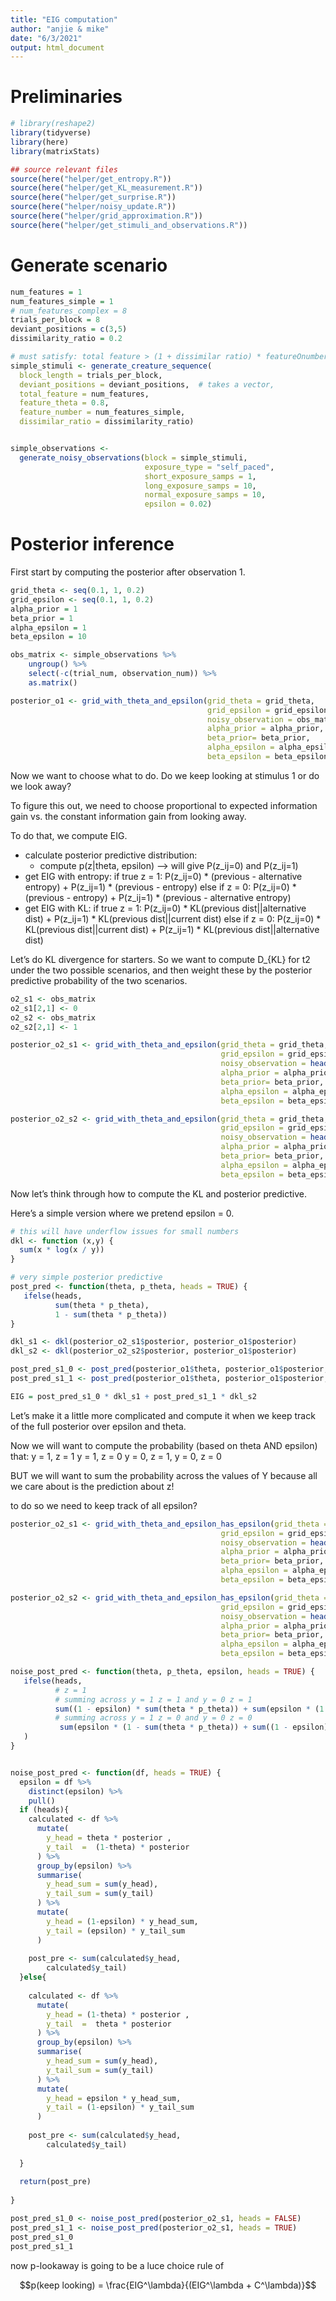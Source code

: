 ```yaml
---
title: "EIG computation"
author: "anjie & mike"
date: "6/3/2021"
output: html_document
---
```


# Preliminaries

```r
# library(reshape2)
library(tidyverse)
library(here)
library(matrixStats)
```


```r
## source relevant files
source(here("helper/get_entropy.R"))
source(here("helper/get_KL_measurement.R"))
source(here("helper/get_surprise.R"))
source(here("helper/noisy_update.R"))
source(here("helper/grid_approximation.R"))
source(here("helper/get_stimuli_and_observations.R"))
```

# Generate scenario

```r
num_features = 1
num_features_simple = 1
# num_features_complex = 8
trials_per_block = 8
deviant_positions = c(3,5)
dissimilarity_ratio = 0.2

# must satisfy: total feature > (1 + dissimilar ratio) * featureOnumber
simple_stimuli <- generate_creature_sequence(
  block_length = trials_per_block, 
  deviant_positions = deviant_positions,  # takes a vector, 
  total_feature = num_features, 
  feature_theta = 0.8, 
  feature_number = num_features_simple, 
  dissimilar_ratio = dissimilarity_ratio)


simple_observations <- 
  generate_noisy_observations(block = simple_stimuli, 
                              exposure_type = "self_paced", 
                              short_exposure_samps = 1, 
                              long_exposure_samps = 10, 
                              normal_exposure_samps = 10, 
                              epsilon = 0.02)    
```

# Posterior inference

First start by computing the posterior after observation 1. 

```r
grid_theta <- seq(0.1, 1, 0.2)
grid_epsilon <- seq(0.1, 1, 0.2)
alpha_prior = 1
beta_prior = 1
alpha_epsilon = 1 
beta_epsilon = 10

obs_matrix <- simple_observations %>% 
    ungroup() %>%
    select(-c(trial_num, observation_num)) %>% 
    as.matrix()

posterior_o1 <- grid_with_theta_and_epsilon(grid_theta = grid_theta, 
                                            grid_epsilon = grid_epsilon, 
                                            noisy_observation = obs_matrix[1,], 
                                            alpha_prior = alpha_prior, 
                                            beta_prior= beta_prior, 
                                            alpha_epsilon = alpha_epsilon, 
                                            beta_epsilon = beta_epsilon)
```

Now we want to choose what to do. Do we keep looking at stimulus 1 or do we look away? 

To figure this out, we need to choose proportional to expected information gain vs. the constant information gain from looking away.  

To do that, we compute EIG. 

- calculate posterior predictive distribution:
    - compute p(z|theta, epsilon) --> will give P(z_ij=0) and P(z_ij=1)
- get EIG with entropy:
if true z = 1: P(z_ij=0) * (previous - alternative entropy) + P(z_ij=1) * (previous - entropy)
else if z = 0: P(z_ij=0) * (previous - entropy) + P(z_ij=1) * (previous - alternative entropy)
- get EIG with KL:
if true z = 1: P(z_ij=0) * KL(previous dist||alternative dist) + P(z_ij=1) * KL(previous dist||current dist)
else if z = 0: P(z_ij=0) * KL(previous dist||current dist) + P(z_ij=1) * KL(previous dist||alternative dist)

Let's do KL divergence for starters. So we want to compute D_{KL} for t2 under the two possible scenarios, and then weight these by the posterior predictive probability of the two scenarios. 

```r
o2_s1 <- obs_matrix
o2_s1[2,1] <- 0
o2_s2 <- obs_matrix
o2_s2[2,1] <- 1

posterior_o2_s1 <- grid_with_theta_and_epsilon(grid_theta = grid_theta, 
                                               grid_epsilon = grid_epsilon, 
                                               noisy_observation = head(o2_s1,2), 
                                               alpha_prior = alpha_prior, 
                                               beta_prior= beta_prior, 
                                               alpha_epsilon = alpha_epsilon, 
                                               beta_epsilon = beta_epsilon)

posterior_o2_s2 <- grid_with_theta_and_epsilon(grid_theta = grid_theta, 
                                               grid_epsilon = grid_epsilon, 
                                               noisy_observation = head(o2_s2,2), 
                                               alpha_prior = alpha_prior, 
                                               beta_prior= beta_prior, 
                                               alpha_epsilon = alpha_epsilon, 
                                               beta_epsilon = beta_epsilon)


```

Now let's think through how to compute the KL and posterior predictive.

Here's a simple version where we pretend epsilon = 0. 

```r
# this will have underflow issues for small numbers
dkl <- function (x,y) {
  sum(x * log(x / y)) 
}

# very simple posterior predictive
post_pred <- function(theta, p_theta, heads = TRUE) {
   ifelse(heads, 
          sum(theta * p_theta), 
          1 - sum(theta * p_theta))
}

dkl_s1 <- dkl(posterior_o2_s1$posterior, posterior_o1$posterior)
dkl_s2 <- dkl(posterior_o2_s2$posterior, posterior_o1$posterior)

post_pred_s1_0 <- post_pred(posterior_o1$theta, posterior_o1$posterior, heads = FALSE)
post_pred_s1_1 <- post_pred(posterior_o1$theta, posterior_o1$posterior, heads = TRUE)

EIG = post_pred_s1_0 * dkl_s1 + post_pred_s1_1 * dkl_s2
```

Let's make it a little more complicated and compute it when we keep track of the full posterior over epsilon and theta. 

Now we will want to compute the probability (based on theta AND epsilon) that:
y = 1, z = 1
y = 1, z = 0
y = 0, z = 1, 
y = 0, z = 0

BUT we will want to sum the probability across the values of Y because all we care about is the prediction about z!

to do so we need to keep track of all epsilon? 
```r
posterior_o2_s1 <- grid_with_theta_and_epsilon_has_epsilon(grid_theta = grid_theta, 
                                               grid_epsilon = grid_epsilon, 
                                               noisy_observation = head(o2_s1,2), 
                                               alpha_prior = alpha_prior, 
                                               beta_prior= beta_prior, 
                                               alpha_epsilon = alpha_epsilon, 
                                               beta_epsilon = beta_epsilon)

posterior_o2_s2 <- grid_with_theta_and_epsilon_has_epsilon(grid_theta = grid_theta, 
                                               grid_epsilon = grid_epsilon, 
                                               noisy_observation = head(o2_s2,2), 
                                               alpha_prior = alpha_prior, 
                                               beta_prior= beta_prior, 
                                               alpha_epsilon = alpha_epsilon, 
                                               beta_epsilon = beta_epsilon)


```


```r

noise_post_pred <- function(theta, p_theta, epsilon, heads = TRUE) {
   ifelse(heads, 
          # z = 1
          # summing across y = 1 z = 1 and y = 0 z = 1
          sum((1 - epsilon) * sum(theta * p_theta)) + sum(epsilon * (1 - sum(theta * p_theta))), 
          # summing across y = 1 z = 0 and y = 0 z = 0
           sum(epsilon * (1 - sum(theta * p_theta)) + sum((1 - epsilon) * sum(theta * p_theta)))
   )
}


noise_post_pred <- function(df, heads = TRUE) {
  epsilon = df %>% 
    distinct(epsilon) %>% 
    pull()
  if (heads){
    calculated <- df %>% 
      mutate(
        y_head = theta * posterior ,
        y_tail  =  (1-theta) * posterior
      ) %>% 
      group_by(epsilon) %>% 
      summarise(
        y_head_sum = sum(y_head), 
        y_tail_sum = sum(y_tail)
      ) %>% 
      mutate(
        y_head = (1-epsilon) * y_head_sum, 
        y_tail = (epsilon) * y_tail_sum
      )
      
    post_pre <- sum(calculated$y_head, 
        calculated$y_tail)
  }else{
    
    calculated <- df %>% 
      mutate(
        y_head = (1-theta) * posterior ,
        y_tail  =  theta * posterior
      ) %>% 
      group_by(epsilon) %>% 
      summarise(
        y_head_sum = sum(y_head), 
        y_tail_sum = sum(y_tail)
      ) %>% 
      mutate(
        y_head = epsilon * y_head_sum, 
        y_tail = (1-epsilon) * y_tail_sum
      )
      
    post_pre <- sum(calculated$y_head, 
        calculated$y_tail)
    
  }
  
  return(post_pre)
  
}

post_pred_s1_0 <- noise_post_pred(posterior_o2_s1, heads = FALSE)
post_pred_s1_1 <- noise_post_pred(posterior_o2_s1, heads = TRUE)
post_pred_s1_0
post_pred_s1_1

```

now p-lookaway is going to be a luce choice rule of 

$$p(keep looking) = \frac{EIG^\lambda}{(EIG^\lambda + C^\lambda)}$$

